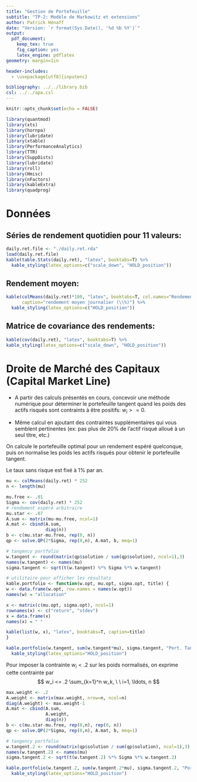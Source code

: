 ```yaml
---
title: "Gestion de Portefeuille"
subtitle: "TP-2: Modèle de Markowitz et extensions"
author: Patrick Hénaff
date: "Version: `r format(Sys.Date(), '%d %b %Y')`"
output:
  pdf_document:
    keep_tex: true
    fig_caption: yes
    latex_engine: pdflatex
geometry: margin=1in

header-includes:
  - \usepackage[utf8]{inputenc}

bibliography: ../../library.bib
csl: ../../apa.csl
---
```


```r
knitr::opts_chunk$set(echo = FALSE)
```

```r
library(quantmod)
library(xts)
library(hornpa)
library(lubridate)
library(xtable)
library(PerformanceAnalytics)
library(TTR)
library(SuppDists)
library(lubridate)
library(roll)
library(Hmisc)
library(nFactors)
library(kableExtra)
library(quadprog)
```

# Données

## Séries de rendement quotidien pour 11 valeurs:

```r
daily.ret.file <- "./daily.ret.rda"
load(daily.ret.file)
kable(table.Stats(daily.ret), "latex", booktabs=T) %>%
  kable_styling(latex_options=c("scale_down", "HOLD_position"))
```

## Rendement moyen:

```r
kable(colMeans(daily.ret)*100, "latex", booktabs=T, col.names="Rendement",
      caption="rendement moyen journalier (\\%)") %>%
  kable_styling(latex_options=c("HOLD_position"))
```

## Matrice de covariance des rendements:

```r
kable(cov(daily.ret), "latex", booktabs=T) %>%
kable_styling(latex_options=c("scale_down", "HOLD_position"))

```

# Droite de Marché des Capitaux (Capital Market Line)

+ A partir des calculs présentés en cours, concevoir une méthode numérique
  pour déterminer le portefeuille tangent quand les poids des actifs risqués sont contraints à être positifs: $w_i >= 0$.

+ Même calcul en ajoutant des contraintes supplémentaires qui vous semblent pertinentes     (ex: pas plus de 20\% de l'actif risqué alloué à un seul titre, etc.)


On calcule le portefeuille optimal pour un rendement espéré quelconque, puis on normalise les poids les actifs risqués pour obtenir le portefeuille tangent.

Le taux sans risque est fixé à $1\%$ par an.

```r
mu <- colMeans(daily.ret) * 252
n <- length(mu)

mu.free <- .01
Sigma <- cov(daily.ret) * 252
# rendement espéré arbitraire
mu.star <- .07
A.sum <- matrix(mu-mu.free, ncol=1)
A.mat <- cbind(A.sum,
               diag(n))
b <- c(mu.star-mu.free, rep(0, n))
qp <- solve.QP(2*Sigma, rep(0,n), A.mat, b, meq=1)

# tangency portfolio
w.tangent <- round(matrix(qp$solution / sum(qp$solution), ncol=1),3)
names(w.tangent) <- names(mu)
sigma.tangent <- sqrt(t(w.tangent) %*% Sigma %*% w.tangent)

# utilitaire pour afficher les résultats
kable.portfolio <- function(w.opt, mu.opt, sigma.opt, title) {
w <- data.frame(w.opt, row.names = names(w.opt))
names(w) = "allocation"

x <- matrix(c(mu.opt, sigma.opt), ncol=1)
rownames(x) <- c("return", "stdev")
x = data.frame(x)
names(x) = " "

kable(list(w, x), "latex", booktabs=T, caption=title)
}
```

```r
kable.portfolio(w.tangent, sum(w.tangent*mu), sigma.tangent, "Port. Tangent") %>%
  kable_styling(latex_options="HOLD_position")
```

Pour imposer la contrainte $w_i < .2$ sur les poids normalisés, on exprime cette contrainte par
$$
w_i <= .2 \sum_{k=1}^n w_k, \ \ i=1, \ldots, n
$$

```r
max.weight <- .2
A.weight <- matrix(max.weight, nrow=n, ncol=n)
diag(A.weight) <- max.weight-1
A.mat <- cbind(A.sum,
               A.weight,
               diag(n))
b <- c(mu.star-mu.free, rep(0,n), rep(0, n))
qp <- solve.QP(2*Sigma, rep(0,n), A.mat, b, meq=1)

# tangency portfolio
w.tangent.2 <- round(matrix(qp$solution / sum(qp$solution), ncol=1),3)
names(w.tangent.2) <- names(mu)
sigma.tangent.2 <- sqrt(t(w.tangent.2) %*% Sigma %*% w.tangent.2)
```

```r
kable.portfolio(w.tangent.2, sum(w.tangent.2*mu), sigma.tangent.2, "Port. Tangent < 20\\%")  %>%
  kable_styling(latex_options="HOLD_position")
```







